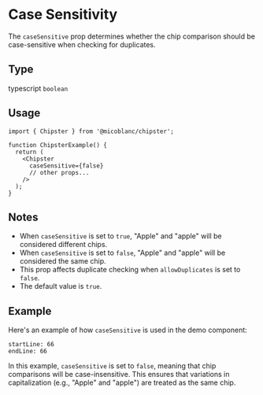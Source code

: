 

# Case Sensitivity

The `caseSensitive` prop determines whether the chip comparison should be case-sensitive when checking for duplicates.

## Type
typescript
`boolean`

## Usage
```tsx filename="ChipsterExample.tsx" {7} copy
import { Chipster } from '@micoblanc/chipster';

function ChipsterExample() {
  return (
    <Chipster
      caseSensitive={false}
      // other props...
    />
  );
}
```

## Notes

- When `caseSensitive` is set to `true`, "Apple" and "apple" will be considered different chips.
- When `caseSensitive` is set to `false`, "Apple" and "apple" will be considered the same chip.
- This prop affects duplicate checking when `allowDuplicates` is set to `false`.
- The default value is `true`.

## Example

Here's an example of how `caseSensitive` is used in the demo component:

 
<ChipsterExample2/>

```typescript:packages/website/src/components/demoFruit.tsx
startLine: 66
endLine: 66
```

In this example, `caseSensitive` is set to `false`, meaning that chip comparisons will be case-insensitive. This ensures that variations in capitalization (e.g., "Apple" and "apple") are treated as the same chip.